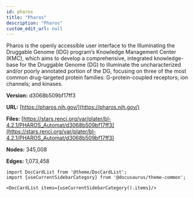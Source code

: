 ```yaml
---
id: pharos
title: "Pharos"
description: "Pharos"
custom_edit_url: null
---
```





Pharos is the openly accessible user interface to the Illuminating the Druggable Genome (IDG) program’s Knowledge Management Center (KMC), which aims to develop a comprehensive, integrated knowledge-base for the Druggable Genome (DG) to illuminate the uncharacterized and/or poorly annotated portion of the DG, focusing on three of the most common drug-targeted protein families: G-protein-coupled receptors; ion channels; and kinases.

**Version:** d3068b509bf17ff3

**URL:** [https://pharos.nih.gov/](https://pharos.nih.gov/)

**Files:** [https://stars.renci.org/var/plater/bl-4.2.1/PHAROS_Automat/d3068b509bf17ff3](https://stars.renci.org/var/plater/bl-4.2.1/PHAROS_Automat/d3068b509bf17ff3)

**Nodes:** 345,008

**Edges:** 1,073,458





```mdx-code-block
import DocCardList from '@theme/DocCardList';
import {useCurrentSidebarCategory} from '@docusaurus/theme-common';

<DocCardList items={useCurrentSidebarCategory().items}/>
```
      